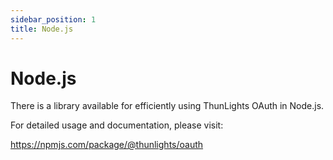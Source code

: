 ```yaml
---
sidebar_position: 1
title: Node.js
---
```


# Node.js

There is a library available for efficiently using ThunLights OAuth in Node.js.

For detailed usage and documentation, please visit:

https://npmjs.com/package/@thunlights/oauth
